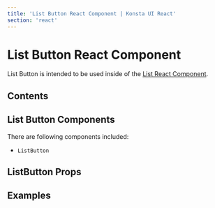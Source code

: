 ```yaml
---
title: 'List Button React Component | Konsta UI React'
section: 'react'
---
```



# List Button React Component

List Button is intended to be used inside of the [List React Component](/react/list).

## Contents

## List Button Components

There are following components included:

- `ListButton`

## ListButton Props

<ListButtonProps />

## Examples

<ListButtonExample />

